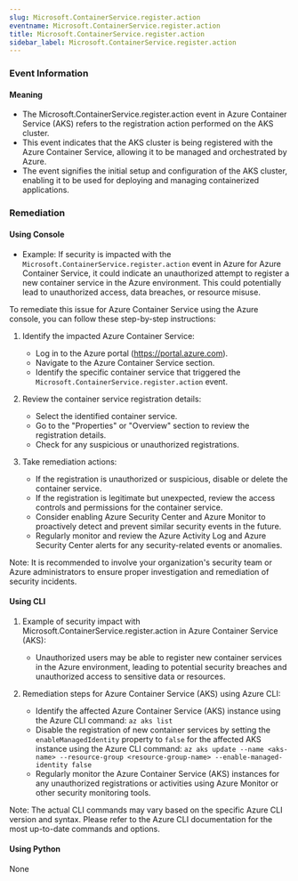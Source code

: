 ```yaml
--- 
slug: Microsoft.ContainerService.register.action
eventname: Microsoft.ContainerService.register.action
title: Microsoft.ContainerService.register.action
sidebar_label: Microsoft.ContainerService.register.action
---
```

                       
### Event Information

#### Meaning

- The Microsoft.ContainerService.register.action event in Azure Container Service (AKS) refers to the registration action performed on the AKS cluster.
- This event indicates that the AKS cluster is being registered with the Azure Container Service, allowing it to be managed and orchestrated by Azure.
- The event signifies the initial setup and configuration of the AKS cluster, enabling it to be used for deploying and managing containerized applications.

### Remediation

#### Using Console

- Example: If security is impacted with the `Microsoft.ContainerService.register.action` event in Azure for Azure Container Service, it could indicate an unauthorized attempt to register a new container service in the Azure environment. This could potentially lead to unauthorized access, data breaches, or resource misuse.

To remediate this issue for Azure Container Service using the Azure console, you can follow these step-by-step instructions:

1. Identify the impacted Azure Container Service: 
   - Log in to the Azure portal (https://portal.azure.com).
   - Navigate to the Azure Container Service section.
   - Identify the specific container service that triggered the `Microsoft.ContainerService.register.action` event.

2. Review the container service registration details:
   - Select the identified container service.
   - Go to the "Properties" or "Overview" section to review the registration details.
   - Check for any suspicious or unauthorized registrations.

3. Take remediation actions:
   - If the registration is unauthorized or suspicious, disable or delete the container service.
   - If the registration is legitimate but unexpected, review the access controls and permissions for the container service.
   - Consider enabling Azure Security Center and Azure Monitor to proactively detect and prevent similar security events in the future.
   - Regularly monitor and review the Azure Activity Log and Azure Security Center alerts for any security-related events or anomalies.

Note: It is recommended to involve your organization's security team or Azure administrators to ensure proper investigation and remediation of security incidents.

#### Using CLI

1. Example of security impact with Microsoft.ContainerService.register.action in Azure Container Service (AKS):
   - Unauthorized users may be able to register new container services in the Azure environment, leading to potential security breaches and unauthorized access to sensitive data or resources.

2. Remediation steps for Azure Container Service (AKS) using Azure CLI:
   - Identify the affected Azure Container Service (AKS) instance using the Azure CLI command: `az aks list`
   - Disable the registration of new container services by setting the `enableManagedIdentity` property to `false` for the affected AKS instance using the Azure CLI command: `az aks update --name <aks-name> --resource-group <resource-group-name> --enable-managed-identity false`
   - Regularly monitor the Azure Container Service (AKS) instances for any unauthorized registrations or activities using Azure Monitor or other security monitoring tools.

Note: The actual CLI commands may vary based on the specific Azure CLI version and syntax. Please refer to the Azure CLI documentation for the most up-to-date commands and options.

#### Using Python

None


 